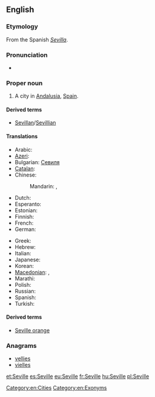 ==English==
{{wikipedia}}

===Etymology===
From the Spanish ''[[Sevilla]]''.

===Pronunciation===
* {{rhymes|ɪl}}

===Proper noun===
{{en-proper noun}}

# A city in [[Andalusia]], [[Spain]].

====Derived terms====
* [[Sevillan]]/[[Sevillian]]

====Translations====
{{trans-top|city in Spain}}
* Arabic: {{t-|ar|إشبيلية|f|tr='ishbiliya|sc=Arab}}
* [[Azeri]]: {{t-|az|Sevilya}}
* Bulgarian: [[Севиля]]
* [[Catalan]]: {{t-|ca|Sevilla|f}}
* Chinese:
*: Mandarin: {{t|cmn|塞維利亞|sc=Hani}}, {{t|cmn|塞维利亚|tr=Sāiwéilìyǎ|sc=Hani}}
* Dutch: {{t-|nl|Sevilla|n}}
* Esperanto: {{t-|eo|Sevilo}}
* Estonian: {{t+|et|Sevilla}}
* Finnish: {{t+|fi|Sevilla}}
* French: {{t+|fr|Séville|f}}
* German: {{t-|de|Sevilla|n}}
{{trans-mid}}
* Greek: {{t+|el|Σεβίλλη|f|tr=Sevílli|sc=Grek}}
* Hebrew: {{t-|he|סביליה|tr=Sevilia|sc=Hebr}}
* Italian: {{t-|it|Siviglia|f}}
* Japanese: {{t-|ja|セビリア|tr=Sebiria|sc=Jpan}}
* Korean: {{t+|ko|세비야|tr=Sebiya|sc=Kore}}
* [[Macedonian]]: {{t-|mk|Севилја|f|tr=Sevílja}},  {{t-|mk|Севиља|f|tr=Sevílja}}
* Marathi: {{t-|mr|सेविल|n|tr=sevila|sc=Deva}}
* Polish: {{t+|pl|Sewilla|f}}
* Russian: {{t-|ru|Севилья|f|tr=Sevíl'ja|sc=Cyrl}}
* Spanish: {{t+|es|Sevilla|f}}
* Turkish: {{t-|tr|Sevilla}}
{{trans-bottom}}

====Derived terms====
* [[Seville orange]]

===Anagrams===
* [[vellies#English|vellies]]
* [[vielles#English|vielles]]


[[Category:en:Cities]]
[[Category:en:Exonyms]]

[[et:Seville]]
[[es:Seville]]
[[eu:Seville]]
[[fr:Seville]]
[[hu:Seville]]
[[pl:Seville]]